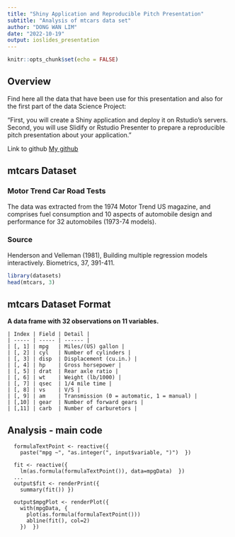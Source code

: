 ---
title: "Shiny Application and Reproducible Pitch Presentation"
subtitle: "Analysis of mtcars data set"
author: "DONG WAN LIM"
date: "2022-10-19"
output: ioslides_presentation
---

```{r setup, include=FALSE}
knitr::opts_chunk$set(echo = FALSE)
```

## Overview

Find here all the data that have been use for this presentation and also for the first part of the data Science Project: 


"First, you will create a Shiny application and deploy it on Rstudio's servers. Second, you will use Slidify or Rstudio Presenter to prepare a reproducible pitch presentation about your application."

Link to github [My github](https://github.com/DONGWANLIM/Shiny-Application-and-Reproducible-Pitch)

## mtcars Dataset

### Motor Trend Car Road Tests

The data was extracted from the 1974 Motor Trend US magazine, and comprises fuel consumption and 10 aspects of automobile design and performance for 32 automobiles (1973-74 models).

### Source

Henderson and Velleman (1981), Building multiple regression models interactively. Biometrics, 37, 391-411.

```{r}
library(datasets)
head(mtcars, 3)
```

## mtcars Dataset Format

**A data frame with 32 observations on 11 variables.**
```
| Index | Field | Detail |
| ----- | ----- | ------ |
| [, 1] | mpg   | Miles/(US) gallon |
| [, 2] | cyl   | Number of cylinders |
| [, 3]	| disp  | Displacement (cu.in.) |
| [, 4]	| hp    | Gross horsepower |
| [, 5]	| drat  | Rear axle ratio |
| [, 6]	| wt    | Weight (lb/1000) |
| [, 7]	| qsec  | 1/4 mile time |
| [, 8]	| vs    | V/S |
| [, 9]	| am    | Transmission (0 = automatic, 1 = manual) |
| [,10]	| gear  | Number of forward gears |
| [,11]	| carb  | Number of carburetors |
```

## Analysis - main code
```
  formulaTextPoint <- reactive({
    paste("mpg ~", "as.integer(", input$variable, ")")  })
  
  fit <- reactive({
    lm(as.formula(formulaTextPoint()), data=mpgData)  })
  ...
  output$fit <- renderPrint({
    summary(fit()) })
  
  output$mpgPlot <- renderPlot({
    with(mpgData, {
      plot(as.formula(formulaTextPoint()))
      abline(fit(), col=2)
    })  })
```